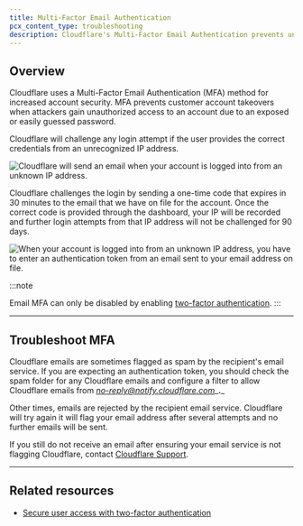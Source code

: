 ```yaml
---
title: Multi-Factor Email Authentication
pcx_content_type: troubleshooting
description: Cloudflare's Multi-Factor Email Authentication prevents unauthorized access by sending one-time codes to your email.
---
```


## Overview

Cloudflare uses a Multi-Factor Email Authentication (MFA) method for increased account security. MFA prevents customer account takeovers when attackers gain unauthorized access to an account due to an exposed or easily guessed password.

Cloudflare will challenge any login attempt if the user provides the correct credentials from an unrecognized IP address.

![Cloudflare will send an email when your account is logged into from an unknown IP address.](~/assets/images/fundamentals/hc-import-account_access_email.png)

Cloudflare challenges the login by sending a one-time code that expires in 30 minutes to the email that we have on file for the account. Once the correct code is provided through the dashboard, your IP will be recorded and further login attempts from that IP address will not be challenged for 90 days.

![When your account is logged into from an unknown IP address, you have to enter an authentication token from an email sent to your email address on file.](~/assets/images/fundamentals/hc-import-login_authentication.png)

:::note

Email MFA can only be disabled by enabling [two-factor authentication](/fundamentals/account/account-security/2fa/).
:::

***

## Troubleshoot MFA

Cloudflare emails are sometimes flagged as spam by the recipient's email service. If you are expecting an authentication token, you should check the spam folder for any Cloudflare emails and configure a filter to allow Cloudflare emails from *[no-reply@notify.cloudflare.com](mailto:no-reply@notify.cloudflare.com)*\_**.**\_

Other times, emails are rejected by the recipient email service. Cloudflare will try again it will flag your email address after several attempts and no further emails will be sent.

If you still do not receive an email after ensuring your email service is not flagging Cloudflare, contact [Cloudflare Support](/support/contacting-cloudflare-support/).

***

## Related resources

* [Secure user access with two-factor authentication](/fundamentals/account/account-security/2fa/)
